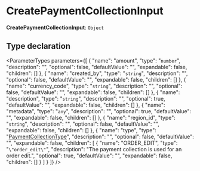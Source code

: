 
# CreatePaymentCollectionInput

 **CreatePaymentCollectionInput**: `Object`

## Type declaration

<ParameterTypes parameters={[
  {
    "name": "amount",
    "type": "`number`",
    "description": "",
    "optional": false,
    "defaultValue": "",
    "expandable": false,
    "children": []
  },
  {
    "name": "created_by",
    "type": "`string`",
    "description": "",
    "optional": false,
    "defaultValue": "",
    "expandable": false,
    "children": []
  },
  {
    "name": "currency_code",
    "type": "`string`",
    "description": "",
    "optional": false,
    "defaultValue": "",
    "expandable": false,
    "children": []
  },
  {
    "name": "description",
    "type": "`string`",
    "description": "",
    "optional": true,
    "defaultValue": "",
    "expandable": false,
    "children": []
  },
  {
    "name": "metadata",
    "type": "`any`",
    "description": "",
    "optional": true,
    "defaultValue": "",
    "expandable": false,
    "children": []
  },
  {
    "name": "region_id",
    "type": "`string`",
    "description": "",
    "optional": false,
    "defaultValue": "",
    "expandable": false,
    "children": []
  },
  {
    "name": "type",
    "type": "[PaymentCollectionType](../enums/medusa.PaymentCollectionType.mdx)",
    "description": "",
    "optional": false,
    "defaultValue": "",
    "expandable": false,
    "children": [
      {
        "name": "ORDER_EDIT",
        "type": "`\"order_edit\"`",
        "description": "The payment collection is used for an order edit.",
        "optional": true,
        "defaultValue": "",
        "expandable": false,
        "children": []
      }
    ]
  }
]} />
